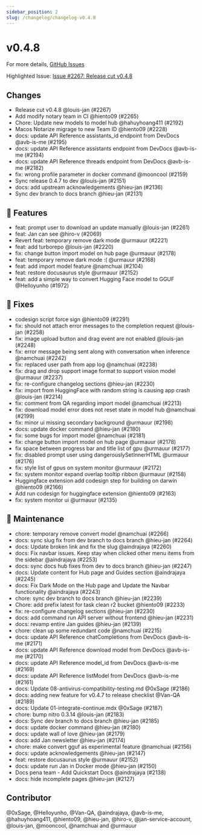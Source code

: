 ```yaml
---
sidebar_position: 2
slug: /changelog/changelog-v0.4.8
---
```

# v0.4.8

For more details, [GitHub Issues](https://github.com/janhq/jan/releases/tag/v0.4.8)

Highlighted Issue:  [Issue #2267: Release cut v0.4.8](https://github.com/janhq/jan/pull/2267)

## Changes

- Release cut v0.4.8 @louis-jan (#2267)
- Add modify notary team in CI @hiento09 (#2265)
- Chore: Update new models to model hub @hahuyhoang411 (#2192)
- Macos Notarize migrage to new Team ID @hiento09 (#2228)
- docs: update API Reference assistants\_id endpoint from DevDocs @avb-is-me (#2195)
- docs: update API Reference assistants endpoint from DevDocs @avb-is-me (#2194)
- docs: update API Reference threads endpoint from DevDocs @avb-is-me (#2182)
- fix: wrong profile parameter in docker command @mooncool (#2159)
- Sync release 0.4.7 to dev @louis-jan (#2151)
- docs: add upstream acknowledgements @hieu-jan (#2136)
- Sync dev branch to docs branch  @hieu-jan (#2131)

## 🚀 Features

- feat: prompt user to download an update manually @louis-jan (#2261)
- feat: Jan can see @hiro-v (#2069)
- Revert feat: temporary remove dark mode @urmauur (#2221)
- feat: add turborepo @louis-jan (#2220)
- fix: change button import model on hub page @urmauur (#2178)
- feat: temporary remove dark mode :(  @urmauur (#2168)
- feat: add import model feature @namchuai (#2104)
- feat: restore docusaurus style @urmauur (#2152)
- feat: add a simple way to convert Hugging Face model to GGUF @Helloyunho (#1972)

## 🐛 Fixes

- codesign script force sign @hiento09 (#2291)
- fix: should not attach error messages to the completion request @louis-jan (#2258)
- fix: image upload button and drag event are not enabled @louis-jan (#2248)
- fix: error message being sent along with conversation when inference @namchuai (#2242)
- fix: replaced user path from app log @namchuai (#2238)
- fix: drag and drop support image format to support vision model  @urmauur (#2237)
- fix: re-configure changelog sections @hieu-jan (#2230)
- fix: import from HuggingFace with random string is causing app crash @louis-jan (#2214)
- fix: comment from QA regarding import model @namchuai (#2213)
- fix: download model error does not reset state in model hub @namchuai (#2199)
- fix: minor ui missing secondary background @urmauur (#2198)
- docs: update docker command @hieu-jan (#2180)
- fix: some bugs for import model @namchuai (#2181)
- fix: change button import model on hub page @urmauur (#2178)
- fix space between progress bar and title list of gpu @urmauur (#2177)
- fix: disabled prompt user using dangerouslySetInnerHTML @urmauur (#2176)
- fix: style list of gpus on system monitor @urmauur (#2172)
- fix: system monitor expand overlap tooltip ribbon @urmauur (#2158)
- Huggingface extension add codesign step for building on darwin @hiento09 (#2166)
- Add run codesign for huggingface extension @hiento09 (#2163)
- fix: system monitor ui @urmauur (#2135)

## 🧰 Maintenance

- chore: temporary remove convert model @namchuai (#2266)
- docs: sync slug fix from dev branch to docs branch @hieu-jan (#2264)
- docs: Update broken link and fix the slug @aindrajaya (#2260)
- docs: Fix navbar issues. Keep stay when clicked other menu items from the sidebar @aindrajaya (#2253)
- docs: sync docs hub fixes from dev to docs branch @hieu-jan (#2247)
- docs: Update content for Hub page and Guides section @aindrajaya (#2245)
- docs: Fix Dark Mode on the Hub page and Update the Navbar functionality @aindrajaya (#2243)
- chore: sync dev branch to docs branch  @hieu-jan (#2239)
- Chore: add prefix latest for task clean r2 bucket @hiento09 (#2233)
- fix: re-configure changelog sections @hieu-jan (#2230)
- docs: add command run API server without frontend @hieu-jan (#2231)
- docs: revamp entire Jan guides @hieu-jan (#2139)
- chore: clean up some redundant code @namchuai (#2215)
- docs: update API Reference chatCompletions from DevDocs @avb-is-me (#2171)
- docs: update API Reference download model from DevDocs @avb-is-me (#2170)
- docs: update API Reference model\_id from DevDocs @avb-is-me (#2169)
- docs: update API Reference listModel from DevDocs @avb-is-me (#2161)
- docs: Update 08-antivirus-compatibility-testing.md @0xSage (#2186)
- docs: adding new feature for v0.4.7 to release checklist @Van-QA (#2189)
- docs: Update 01-integrate-continue.mdx @0xSage (#2187)
- chore: bump nitro 0.3.14 @louis-jan (#2183)
- docs: Sync dev branch to docs branch @hieu-jan (#2185)
- docs: update docker command @hieu-jan (#2180)
- docs: update wall of love @hieu-jan (#2179)
- docs: add Jan newsletter @hieu-jan (#2174)
- chore: make convert gguf as experimental feature @namchuai (#2156)
- docs: update acknowledgements @hieu-jan (#2147)
- feat: restore docusaurus style @urmauur (#2152)
- docs: update run Jan in Docker mode @hieu-jan (#2150)
- Docs pena team - Add Quickstart Docs @aindrajaya (#2138)
- docs: hide incomplete pages @hieu-jan (#2127)

## Contributor

@0xSage, @Helloyunho, @Van-QA, @aindrajaya, @avb-is-me, @hahuyhoang411, @hiento09, @hieu-jan, @hiro-v, @jan-service-account, @louis-jan, @mooncool, @namchuai and @urmauur

